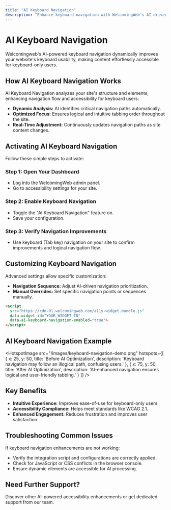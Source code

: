 ---
title: "AI Keyboard Navigation"
description: "Enhance keyboard navigation with WelcomingWeb's AI-driven intelligent navigation optimization."
---


# AI Keyboard Navigation

<Callout type="info">
Welcomingweb's AI-powered keyboard navigation dynamically improves your website's keyboard usability, making content effortlessly accessible for keyboard-only users.
</Callout>

## How AI Keyboard Navigation Works

AI Keyboard Navigation analyzes your site's structure and elements, enhancing navigation flow and accessibility for keyboard users:

- **Dynamic Analysis:** AI identifies critical navigation paths automatically.
- **Optimized Focus:** Ensures logical and intuitive tabbing order throughout the site.
- **Real-Time Adjustment:** Continuously updates navigation paths as site content changes.

## Activating AI Keyboard Navigation

Follow these simple steps to activate:

<Steps>

### Step 1: Open Your Dashboard

- Log into the WelcomingWeb admin panel.
- Go to accessibility settings for your site.

### Step 2: Enable Keyboard Navigation

- Toggle the "AI Keyboard Navigation" feature on.
- Save your configuration.

### Step 3: Verify Navigation Improvements

- Use keyboard (Tab key) navigation on your site to confirm improvements and logical navigation flow.

</Steps>

## Customizing Keyboard Navigation

Advanced settings allow specific customization:

- **Navigation Sequence:** Adjust AI-driven navigation prioritization.
- **Manual Overrides:** Set specific navigation points or sequences manually.

```html
<script
  src="https://cdn-01.welcomingweb.com/a11y-widget.bundle.js"
  data-widget-id="YOUR_WIDGET_ID"
  data-ai-keyboard-navigation-enabled="true">
</script>
```

## AI Keyboard Navigation Example

<HotspotImage
  src="/images/keyboard-navigation-demo.png"
  hotspots={[
    {
      x: 25,
      y: 50,
      title: 'Before AI Optimization',
      description: 'Keyboard navigation may follow an illogical path, confusing users.'
    },
    {
      x: 75,
      y: 50,
      title: 'After AI Optimization',
      description: 'AI-enhanced navigation ensures logical and user-friendly tabbing.'
    }
  ]}
/>

## Key Benefits

- **Intuitive Experience:** Improves ease-of-use for keyboard-only users.
- **Accessibility Compliance:** Helps meet standards like WCAG 2.1.
- **Enhanced Engagement:** Reduces frustration and improves user satisfaction.

## Troubleshooting Common Issues

<Callout type="warning">
If keyboard navigation enhancements are not working:
</Callout>

- Verify the integration script and configurations are correctly applied.
- Check for JavaScript or CSS conflicts in the browser console.
- Ensure dynamic elements are accessible for AI processing.

## Need Further Support?

Discover other AI-powered accessibility enhancements or get dedicated support from our team.

<CTA2
  title="Require More Assistance?"
  description="Contact our support team or arrange a personalized demo."
  buttonText="Get Help Now"
  buttonLink="https://welcomingweb.com/contact"
/>